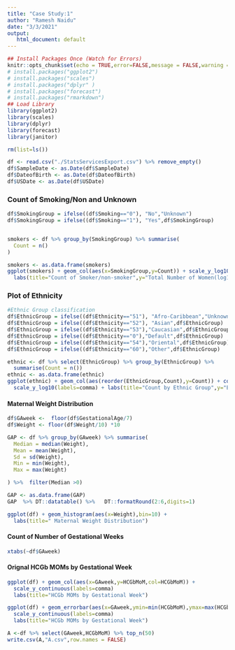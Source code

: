 ```yaml
---
title: "Case Study:1"
author: "Ramesh Naidu"
date: "3/3/2021"
output:
   html_document: default
---
```


```r
## Install Packages Once (Watch for Errors)
knitr::opts_chunk$set(echo = TRUE,error=FALSE,message = FALSE,warning = FALSE)
# install.packages("ggplot2")
# install.packages("scales")
# install.packages("dplyr" )
# install.packages("forecast")
# install.packages("rmarkdown")
## Load Library
library(ggplot2)
library(scales)
library(dplyr)
library(forecast)
library(janitor)

```
```r
rm(list=ls())

df <- read.csv("./StatsServicesExport.csv") %>% remove_empty()
df$SampleDate <- as.Date(df$SampleDate)
df$DateofBirth <- as.Date(df$DateofBirth)
df$USDate <- as.Date(df$USDate)

```

### Count of Smoking/Non and Unknown

```r
df$SmokingGroup = ifelse((df$Smoking=="0"), "No","Unknown")
df$SmokingGroup = ifelse((df$Smoking=="1"), "Yes",df$SmokingGroup)


smokers <- df %>% group_by(SmokingGroup) %>% summarise(
  Count = n()
) 
```
```r
smokers <- as.data.frame(smokers)
ggplot(smokers) + geom_col(aes(x=SmokingGroup,y=Count)) + scale_y_log10(labels=comma) +
  labs(title="Count of Smoker/non-smoker",y="Total Number of Women(log10)")

```

### Plot of Ethnicity

```r
#Ethnic Group classification
df$EthnicGroup = ifelse((df$Ethnicity=="51"), "Afro-Caribbean","Unknown")
df$EthnicGroup = ifelse((df$Ethnicity=="52"), "Asian",df$EthnicGroup)
df$EthnicGroup = ifelse((df$Ethnicity=="53"),"Caucasian",df$EthnicGroup)
df$EthnicGroup = ifelse((df$Ethnicity=="0"),"Default",df$EthnicGroup)
df$EthnicGroup = ifelse((df$Ethnicity=="54"),"Oriental",df$EthnicGroup)
df$EthnicGroup = ifelse((df$Ethnicity=="60"),"Other",df$EthnicGroup)
```
```r
ethnic <- df %>% select(EthnicGroup) %>% group_by(EthnicGroup) %>%
  summarise(Count = n()) 
ethnic <- as.data.frame(ethnic)
ggplot(ethnic) + geom_col(aes(reorder(EthnicGroup,Count),y=Count)) + coord_flip() +
  scale_y_log10(labels=comma) + labs(title="Count by Ethnic Group",y="Ethnic",x="Count(log10)")

```

####  Maternal Weight Distribution

```r
df$GAweek <-  floor(df$GestationalAge/7)
df$Weight <- floor(df$Weight/10) *10 
```
```r
GAP <- df %>% group_by(GAweek) %>% summarise(
  Median = median(Weight),
  Mean = mean(Weight),
  Sd = sd(Weight),
  Min = min(Weight),
  Max = max(Weight)

) %>%  filter(Median >0)

```
```r
GAP <- as.data.frame(GAP)
GAP  %>% DT::datatable() %>%   DT::formatRound(2:6,digits=1)


```

```r

ggplot(df) + geom_histogram(aes(x=Weight),bin=10) +
  labs(title=" Maternal Weight Distribution")
```

#### Count of Number of Gestational Weeks 

```r
xtabs(~df$GAweek) 
```

#### Orignal HCGb MOMs by Gestational Week

```r
ggplot(df) + geom_col(aes(x=GAweek,y=HCGbMoM,col=HCGbMoM)) +
  scale_y_continuous(labels=comma)
  labs(title="HCGb MOMs by Gestational Week") 
```

```r
ggplot(df) + geom_errorbar(aes(x=GAweek,ymin=min(HCGbMoM),ymax=max(HCGbMoM)),width=.2) +
  scale_y_continuous(labels=comma)
  labs(title="HCGb MOMs by Gestational Week") 
```
```r
A <-df %>% select(GAweek,HCGbMoM) %>% top_n(50)
write.csv(A,"A.csv",row.names = FALSE)
```




